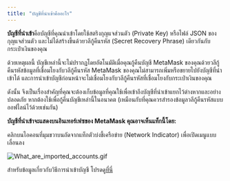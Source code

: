 ```yaml
---
title: "บัญชีที่นำเข้าคืออะไร"
---
```


**บัญชีที่นำเข้า**คือบัญชีที่คุณนำเข้าโดยใช้สตริงกุญแจส่วนตัว (Private Key) หรือไฟล์ JSON ของกุญแจส่วนตัว และไม่ได้สร้างขึ้นด้วยวลีกู้คืนรหัส (Secret Recovery Phrase) เดียวกันกับกระเป๋าเงินของคุณ

ด้วยเหตุผลนี้ บัญชีเหล่านี้จะไม่ปรากฏโดยอัตโนมัติเมื่อคุณกู้คืนบัญชี MetaMask ของคุณด้วยวลีกู้คืนรหัสข้อมูลที่เชื่อมโยงกับวลีกู้คืนรหัส MetaMask ของคุณไม่สามารถเพิ่มหรือขยายไปยังบัญชีที่นำเข้าได้ และการนำเข้าบัญชีก่อนหน้าจะไม่เชื่อมโยงกับวลีกู้คืนรหัสที่เชื่อมโยงกับกระเป๋าเงินของคุณ

ดังนั้น จึงเป็นเรื่องสำคัญที่คุณจะต้องเก็บข้อมูลที่คุณใช้เพื่อเข้าถึงบัญชีที่นำเข้าแยกไว้ต่างหากและอย่างปลอดภัย หากต้องใช้เพื่อกู้คืนบัญชีเหล่านี้ในอนาคต (เหมือนกับที่คุณควรสำรองข้อมูลวลีกู้คืนรหัสแบบออฟไลน์ไว้ด้วยเช่นกัน)

**บัญชีที่นำเข้าจะแสดงบนอินเทอร์เฟซของ MetaMask คุณอาจเห็นแท็กนี้โดย:**

คลิกบนไอคอนที่มุมขวาบนถัดจากแท็กตัวบ่งชี้เครือข่าย (Network Indicator) เพื่อเปิดเมนูแบบเลื่อนลง

<div class="center-container">
  <div class="img-medium">
    <img
      src={
        require("../../../../../../img/i18n/legacy/What_are_imported_accounts.gif")
          .default
      }
      alt="What_are_imported_accounts.gif"
    />
  </div>
</div>

สำหรับข้อมูลเกี่ยวกับวิธีการนำเข้าบัญชี โปรดดู[ที่นี่](/managing-my-wallet/accounts-and-addresses/how-to-import-an-account)

